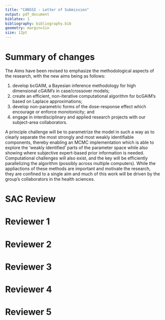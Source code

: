 ```yaml
---
title: "CANSSI - Letter of Submission"
output: pdf_document
biblatex: 1
bibliography: bibliography.bib
geometry: margin=1in
size: 12pt
---
```



# Summary of changes

The Aims have been revised to emphasize the methodological aspects of the research, with the new aims being as follows:

1. develop bcGAIM, a Bayesian inference methodology for high dimensional cGAIM's in case/crossover models;
1. create an efficient, non-iterative computational algorithm for bcGAIM's based on Laplace approximations;
1. develop non-parametric forms of the dose-response effect which encourage or enforce monotonicity; and
1. engage in interdisciplinary and applied research projects with our subject-area collaborators.


A principle challenge will be to parametrize the model in such a way as to clearly separate the most strongly and most weakly identifiable components, thereby enabling an MCMC implementation which is able to explore the 'weakly identified' parts of the parameter space while also showing where subjective expert-based prior information is needed.  Computational challenges will also exist, and the key will be efficiently parallelizing the algorithm (possibly across multiple computers).  While the appliactions of these methods are important and motivate the research, they are confined to a single aim and much of this work will be driven by the group's collaborators in the health sciences.


# SAC Review

\begin{enumerate}
  \item \textit{Provide details about the mentoring of the HQP, linking HQP directly to specific mentors. Include details on the mentoring of the student at Laval and how the student will be a full participant in the team. Keep in mind that it is unusual for a postdoctoral fellow to play a major role in mentoring, without the involvement of a senior researcher.}
  
The HQP budgeted in the project are 1 postdoc fellow (PDF), 1 PhD student, 1 MSc student and 2 undergraduate trainees per year.  The PDF, likely Kamal Rai, will be based initially in Toronto, supervised by Patrick Brown and Meredith Franklin, and later in Halifax under the supervision of Cindy Feng and Daniel Rainham.  The PhD student can be based at any of the three institutions but preference will be given to a candidate at INRS in Quebec. The main advisor of the MSc student will be Cindy Feng and will be located in Halifax.   
PDF and PhD student will provide day-to-day supervision of the undergraduate trainees, under the guidance of an Investigator.


  
  \item \textit{Clarify how the team will function and how team members will interact and collaborate. Describe the roles of the lead investigators in the project and research.}
  
The PIs have the main role of the HQP supervision. Each PI acts as a supervisor of one main HQP (PDF, PhD and MSc) and one undergraduate trainee, and also as a co-supervisor for a second HQP. Even though their contribution is essential for the project, the collaborators will play a complementary role in the supervision of the HQP.

Regular meeting (weekly) between each HQP and the associated main advisor, and monthly (or as needed) with the co-advisors. Each month, all team members (PIs, HQP, collaborators) involved in a given sub-project will meet (in person or virtual) to discuss that specific sub-project. Bimonthly all team members will meet for updates, discussing issues, presenting results
and methods, depending on the stage of the whole project (e.g. at the beginning discussions more about hiring, getting data, but at the end more about results).

Trainees will be encouraged to spend at least one month at one of the other two institutions at some point.  All members will meet annually, likely at the SSC annual conference.

  \item \textit{Provide more details on how the aims associated with the application are related to the statistical methodology.}
  
  The Aims have been revised to focus on methodological contributions, and how the applications motivate the statistical work is more clearly explained. The practical problem to be addressed is assessing how multiple air quality and environmental risk factors (at different time lags) affect short term mortality when the effects are non-linear and the variables strongly correlated.  The bcGAIM methodology proposed will handle multiple highly correlation air pollutants and relate them to short term morbidity/mortality with case-crossover models.  
  
  
  \item \textit{Briefly describe the available data sets and the confounders present therein.}

A number of datasets from Canada, India, the US and China are currently being used by the four PI's.  Each problem will involve environmental monitoring data of various sorts, and health outcomes consisting of daily case counts.  The case/crossover model is in effect adjusting for all individual-level covariates using a partial likelihood, and only cause-specific georeferenced case counts are required.

Canadian daily air pollution data has been acquired from the National Air Pollution Surveillance (NAPS) Program, a network of 250 stations across Canada that is managed by Environment Canada and Environment and Climate Change Canada. Data on important environmental confounders of air pollution, such as temperature, wind speed and humidity will be acquired from weather stations operated by Environment and Climate Change Canada. 

Canadian daily health outcome data, which are not publicly availble, have been provided to the investigators by Health Canada and INSPQ (the Quebec Public Health Institute). These data provide daily counts of cause-specific hospital admissions and mortality at the census tract or city level. Confounders in the health dataset include age, gender, race, and various markers of socio-economic status at the tract/city level. 

COVID-19 data, which are publicly available, will be acquired from provincial authorities.  We will focus on building models for COVID-19 mortality as they are more reliable than the case data, which may suffer from bias since not everyone was tested due to limited testing capacity at the beginning of the pandemic.

The multi-pollutant cause-specific morbidity and mortality models will be developed separately from the multi-pollutant COVID-19 models. Both the nature of the data (count vs individual) and the available confounders are different between the two health datasets requiring different applications of the bcGAIM approach.


\item \textit{Discuss why you model mortality from asthma, rather than occurrence.}

We are currently looking at both mortality and hospitalizations for a number of conditions, and  bcGAIM can be fit to any health outcome of interest. The outcomes will be chosen in consultation with epidemiologists with whom we are collaborating.  However, we do have a few outcomes in mind and they will be chosen based on the application of bcGAIM.
For example, with the Health Canada data we will look at cause-specific morbidity and mortality including cardiopulmonary outcomes that have been examined in our previous studies (Franklin et al 2007,2008; Zanobetti et al 2009). To clarify the SAC's question, asthma will only be examined as a morbidity (i.e. occurrence), not as a cause of mortality.

As stated in the previous comment, COVID-19 mortality will be of interest due to issues with under-reporting of cases when tests were not available. 

  
\item \textit{Detail the technical challenges to be addressed, provide references to what is already known and clearly state what is to be developed. In your discussion, include the following.}
  
  \begin{enumerate}
  \item \textit{Provide explicit information on the kinds of constraints you will place on the prior distributions. Provide more extensive references to the literature on shape constrained models.}
      
  We now elaborate on the shape constrained non-parameteric effects, with specific reference to  Ramsay (1998),   Golchi et al. (2015) , and  Bürkner and Charpentier (2020).

      
  \item \textit{Describe the challenges of introducing Bayesian approaches.}
      
  There are three main challenges to be addressed: finding a parametrization of bcGAIM which clearly separates combinations of parameters which are well identified and those which are weakly identified by the data; creating an MCMC algorithm which mixes well when the dimensionality is large and the likelihood surface flat; developing an INLA-like algorithm which is more easily automated than MCMC. We now elaborate on these challenges in the proposal.
      
  \item \textit{You propose to initiate the models in STAN. Does this mean the research is very straightforward? If not, what are the challenges?}
      
  It is unlikely that the most straightforward parametrization of bcGAIM will work well in Stan when the dimensionality is high. Finding an efficient implementation in Stan and developing alternatives to Stan are two of the key challenges. Developing a non-parametric model which is monotone (or encourages monotonicity) is another challenge.

      
  \end{enumerate}
  
\end{enumerate}

\clearpage


# Reviewer 1 

\begin{enumerate}
  \item \textit{From a methodological perspective, the proposed extensions are not particularly novel. However, the application of Bayesian nonparametric regression in the context of air pollution epidemiology is novel.}
  
  The \textit{Research Aims} contains additional details on the proposed extensions in the bcGAIM. Of these, the "nested model" construction of shape-constrained priors for Gaussian processes and the approximations proposed to render the hierarhical model less computationally demanding are perhaps more novel than they may have appeared in the LOI. 

\end{enumerate}

\clearpage 

# Reviewer 2 

\begin{enumerate}

  \item \textit{What sort of research would be needed to construct the new bcAQHI once the new bcGAIM is built and computationally implemented?}
  
  The bcGAIM will output a relative risk for every combination of (measured or forecasted) pollutant values input into the model. The bcAQHI convert these relative risk distributions into warnings, based on posterior probabilities of being above cut points or risk thresholds. The key task is determining biologically relevant cutpoints, which we may do in a model-based way or using expert knowledge. Finally, forecasted pollutant values for next-day predictions will be provided by Environment Canada. 
  
  \item \textit{The cGAIM itself is by no means a new idea. The original model for a single group (K=1) goes back to Hardle (1993). In fact, one seems to get Hardle’s model if one drops the fk’s from the model. Wang et. al. (2015) presents a multigroup version (K>1) to get around the curse of dimensionality, the whole point of this approach. But special cases were published between 1993 and 2015.}
  
  There are new features in the cGAIM  -- it considers constraints and groupwise additive index terms, while much of the existing literature only considers one or the other. While Hardle, Hall, and Ichimura (1993) examine a single index model and Wang et. al. (2015) consider a multiple index model, neither consider constraints. Two papers that consider constrained estimation are Xia and Tong (2006), where the authors constrain $s$ to be monotonic and the components of $\alpha$ to be non-decreasing, and Fawzi et al. (2016), where the authors constrain the components of $\alpha$ to be non-negative and sum to one but do not constrain $s$. In comparison, the cGAIM allows any linear constraint to be placed on $\alpha$ and different shape constraints on $s$ including monotonicity, convexity, and concavity (Masselot et. al., 2020). 

  \item \textit{The third main topic seems the most novel in as much as it will show how the new bcAQHI might be used to assess COVID-19 mortality. Of course, it would seem more reasonable to me to build a new bcAQHI designed specifically for that purpose. And that led me to wonder about the health outcome to be used to fit the bcGAIM-the all-causes mortality-to get the alpha and in turn the index. For example, ozone would seem more relevant as a risk index for asthma and PM~2.5~ for COPD. Why not just publish the pollutant concentrations themselves?}
  
  It is the bcGAIM, rather than the bcAQHI, which will be used with COVID-19 mortality.  A covid-specific bcAQHI will be computed, the revised application is now clearer on this.  
  
  Regarding reporting pollutant concentrations, in Canada they are publicly available via the National Air Pollution Surveillance (NAPS) Program. However, it is very difficult to understand their health effects without using a model-based approach. For the multi-pollutant model, the key benefit of the bcGAIM (and the bcAQHI) is that it provides an ease of interpretation for these health effects that just publishing data does not. Compared to single-pollutant models, it provides a measure of the relative risk of the mixture of air pollutants in the ambient air. Moreover, this is a much better representation of the health risks an individual will face than what is estimated by a single pollutant model. 
  
  \item \textit{The conversion of the cGIAM to a bcGIAM should be feasible. A major challenge will be the big data problem since daily health counts for all-cause mortality will be modeled, and this using a semi-parametric model. But the task would be simplified by the intended approach of designing a different model for each Canadian city, how many we don’t know. But they do not intend to incorporate random city effects in the Bayesian framework to enable strength to be borrowed deficiency in the intended approach, but perhaps a compromise needed for feasibility.}
  
  There are significant challenges relating to the size of the data. We will be examining 25+ regions in Canada over a 20+ year period (6,000+ days) of daily data. Fitting the bcGAIM to each city independently is computationally feasible, while fitting a hierarchical model across 25 regions is more challenging but perhaps more desirable. We have given further thought to this goal since submitting the LOI, and will be implementing various Laplace approximations in the target density to lessen the computational burden. This would allow us to produce estimates of the relative risks of the pollutant mixture using a hierarchical model. The details of the proposed approximation are discussed in the $\textit{Research Aims}$ section.
  
  \item \textit{A complicated issue and I had to do a lot of digging to figure out how the team of Investigators was assembled. In part, this involves those listed as Collaborators. The LOI could have done a better job of clarifying the links of the Investigators and Collaborators in the proposed project.}
  
This has been cleared up.  In Quebec city, Fateh Chebana is the PI and Céline Campagna is collaborator from INSPQ. In Halifax, Cindy Feng is the PI
and Daniel Rainham is collaborator.  In Toronto the PIs Patrick Brown and Meredith Franklin are at the University of Toronto, the former is cross-appointed at Centre for Global Health Research, St. Michael’s Hospital. Prabhat Jha at CGHR and Hwashin Shin at Health Canada are the two collaborators conneccted to the Toronto group.

  
 \item \textit{It is challenging to coordinate and run such a program successfully and we don’t get a clear impression from the LOI that the applicants have thought about this issue very much. What is clear is that it is designed to provide the pipeline from data through to the AQHI. That is excellent. What is not clear is how the collaboration is to be managed and what I for one would like to see if a proposal is invited is an active group interaction plan.}

Indeed, such of multidisciplinary and multi-location projects are challenging but interesting. This is particularly true in our project where members are at least in three provinces (Ontario, Quebec and Nova-Scotia) and from different disciplines (including statistics, epidemiology, environment, public health). Some PIs have already been involved in similar projects (e.g. Cindy Feng in a previous CRT by CANSSI) and as leader (e.g. Fateh Chebana with a major project with INSPQ). Hence, PIs have experience in successfully managing such kind of projects. In addition, in this specific project, the clarity of the role distributions, the different levels of contributions and responsibilities, the planned meetings (at different locations, for different purposes, etc), the complementarity between all team members, all are ingredient to project successful.
  
\item \textit{The discussion of the bcGIAM is well done including the parts about the implementation of the computation strategies. But the LOI should have explained it better. For a start the big picture with its three main objectives should have been better described in general terms and how they relate to one another before diving into details re the cGIAM.}

The aims of the project and the research plan have been more clearly laid out, we hope the reviewers will find this revision much clearer.  

\end{enumerate}
  

\clearpage 

# Reviewer 3 

\begin{enumerate}

  \item \textit{The naive case fatality rate that the investigators plan to explore with regard to Objective 3 is subject to errors caused by an undercount of both the numerator and the denominator and known to be a poor measure of the mortality risk of the disease.}

Correct, we will consider two forms of denominators when modelling COVID-19 mortality risk.  The population fatality rate will be used initially, using census-based age-sex stratified population counts.  Improved estimates of the number of covid cases should soon be available through studies inolving antibody data, including the ABC study which Dr. Brown is involved in.  Carried out in conjunction with the Angus Reid Forum, this study is repeatedly testing individuals for antibodies and the number of undetected cases will be estimated.

  
  \item \textit{Although four methodological advancements of the bcGAIM are listed in the Methods section, those seem to be rather incremental changes of the cGAIM.}
  
  The \textit{Research Aims} section has additional material explaining the differences between the cGAIM and bcGAIM. The major benefit is in quantifying the uncertainty of $\alpha$. Secondary benefits include being able to specify the strength of the monotonicity constraint, and the ability to extend the bcGAIM to additional smooth functions $s$ or additional covariates in each $s$. As detailed in \textit{Research Aims}, quantifying the uncertainty in the estimate of $\alpha$ is crucial for conducting inference with the multi-pollutant model. The extensibility of the bcGAIM and being able to control the strength of the shape constraint are also important features that will play an important role when in developing the multi-pollutant model. 
  
  \item \textit{How the bcGAIM helps with developing a simple, intuitive air quality index that simultaneously accounts for the health effects of multiple air pollutants is not explained}.
  
  This was clarified in the response to the first question by Reviewer 2. 

  \item \textit{The potential for impact in statistics and inferential data science seems to be marginal considering that methodological advancements of the bcGAIM listed in the Methods section are deemed to be rather incremental changes of the cGAIM.}
  

  We respectfully disagree.  The bcGAIM has novel innovations that will enable new statistical reasoning to applied to mixtures of interest, such as in the multi-pollutant problem. There are a number of statistical challenges in developing the bcGAIM. For one, fitting a model to daily observations across 25+ regions in Canada is a significant computational task. The bcGAIM attempts to address this by applying a (non-linear) one-dimensional function to a linear combination of related covariates, which both eases the computational burden and improves the interpretability of the model. To accomplish this, we must set shape-constrained priors on $s$ and estimate $\alpha$. These are both challenging problems and are discussed in more detail in the $\textit{Research Aims}$ section. It also has additional material to clarify the differences between the cGAIM and bcGAIM.
  
\end{enumerate}


\clearpage 

# Reviewer 4 

\begin{enumerate}

  \item \textit{The team has the potential to provide an excellent environment for interdisciplinary training of students. It would be helpful to add the names of the faculty supervisors/collaborators to the mentoring plan. The part for the roles of personnel could be further clarified.}
  
  Clarification can be found in the answer to the second question posed by Reviewer 2, as well as the \textit{Anticipated Roles of Trainees} and \textit{Anticipated Organization of Collaboration} sections. These two sections contain more details on how collaboration is organized, and the role of the investigators. 

\end{enumerate}


\clearpage 

# Reviewer 5 

\begin{enumerate}

  \item \textit{A potential weakness would be that while well motivated by multi-pollutant modeling, the investigators could strengthen the proposal by identifying other applications where this form of model would be applicable.}
  
  The \textit{Research Aims} section contains a brief discussion of other applications, with some further discussion in  \textit{Anticipated Roles of Trainees}.
  
  \item \textit{What is the relationship between the linear combination that goes into the smooth function and the air quality index? How will the index provide measures that indicate it is safe or not based on the smooth function and or linear combination of the exposures? In terms of data, is this based on hospital admissions (asthma or other conditions or only mortality). More details on data sources related to aims would be helpful.}
  
  The bcGAIM estimates the relative risk of the linear combination of the pollutants, and is translated into an air quality index based on cutpoints on the levels of the relative risk. For the air quality index, we are collaborating with epidemiologists and other scientists and intend to look at many different health outcomes.  We have daily cause-specific case counts for 25 cities in Canada, and very detailed mortality data from the Million Deaths Study carried out in India.   
  
  \item \textit{While the researchers describe this as a constrained or shape constrained model, the proposal lacks details about what shape constraints are desired. There is a significant literature on Bayesian shape constrained modeling (monotonicity in particular) but limited references are provided. How does the proposed research build on this and what will be novel and contribute to general statistical methodology? Is this a straightforward model to fit in STAN or code directly or are there methodological advancements to be made there?}
  
  The \textit{Research Aims} section contains additional details on the bcGAIM, more extensive references to the literature on shape-constrained inference, and details on the challenges to fitting the bcGAIM in Stan.  We do not expect Stan to work well without significant reparametrizations and optimizations, and developing an alternative to Stan is one of the aims of the project.
  
  \item \textit{The researchers cite Stringer et. al. (2020) as developing a Bayesian single pollutant version of a case-crossover model using non-MCMC methods such as Integrated Nested Laplace Approximations (INLA). Given the space limitations of the proposal it is not clear that such results will immediately carry over to the Bayesian shape constrained model where both the (constrained) smooth function of the linear combination of the exposures, the weights in the linear combination of exposures and the smooth functions of confounders has to be estimated, in addition to the other smooth functions of confounders. INLA like methods have been used to solve an array of complex problems, so this may be feasible. While this might provide computational efficiencies in point estimation, how does this address the importance of uncertainty quantification of the Bayesian model over the frequentist model of Masselot et. al. (2020)?}
  
  The \textit{Research Aims} section gives more detail on the INLA-like approximation. There will certainly be challenges in using the methods from Stringer et al 2000 with bcGAIM due to the much higher dimension of the non-linear parameters. It is possible MCMC will be required for the more sophisticated shape-constrained models, hence the consideration of latent-Gaussian models such as random walks plus drift which, while not guaranteed to be monotonic, should be have fewer changes of direction.

  
  \item \textit{In discussing priors to induce shape constraints, the proposal rejects the idea of placing a prior on the expansion of the smooth function, but rather to place it directly on $s$. What types of priors on functions spaces are going to be used; Gaussian Process priors or others? How are the constraints incorporated?}
 
 The $\textit{Research Aims}$ section contains a brief discussion of shape-constrained Bayesian inference, and additional discussion on our approach to developing shape-constrained priors. Several different methods will be considered.
  
  \item \textit{While the impact of pollutant exposure and COVID-19 exposure is suggested by Wu et. al. (2020), how does this model relate to the models for total mortality? Will this be a joint model for COVID versus non COVID deaths with common smooth s function or different smoothed functions? Or will there be different linear combinations of exposures or the same? Or will this utilize the proposed Air-Quality index? What data are available and do they provide the necessary information about potential confounders or other covariates? (socio-economic status, access to health insurance, housing status (group living such as nursing homes, dorms, single family, number of family members etc) co-morbidities, etc. Are individual level data available or is this aggregated data at say a county level? Missing data is clearly an issue with COVID-19 deaths but is not addressed.}
  

We will fit the bcGAM model to COVID-19 deaths separately from other health outcomes, finding a linear combination specific to COVID.  We are focusing on temporal variation in deaths and pollution, the case/crossover model is in effect controlling for any covariates which are not time varying (i.e. socio-economic variables).  COVID-19 death counts are available at a the public health unit level in Canada, county level in the US, and reasonably small areas for most countries in Europe.  Since submitting the LOI, more detailed COVID-19 death data has been made available.  For example the Government of Ontario's Treasury Board Secretariat provides many COVID-19 data sets at the individual level, including "Long-Term Care Home COVID-19 Data", "Confirmed positive cases of COVID-19 in Ontario", and "Status of COVID-19 cases in Ontario". The "Confirmed positive cases of COVID-19 in Ontario" data set contains age, gender, location (by public health unit), and the patient outcome. The "Status of COVID-19 cases in Ontario" data set contains daily tests completed, test outcomes, case outcomes, current hospitalizations, and current patients in ICUs. Other provinces only provide data at the census tract level, with breakdowns for covariates such as age and gender.
  
  It is important to note that none of these data sets were available at the time of our LOI submission. The Government of Ontario has gradually made additional information available to the public, a trend that will likely continue in Ontario and other reporting regions. It's very reasonable to expect more data in Ontario (and elsewhere) to be made available over time. 

  
  \item \textit{As this is a very application motivated proposal it would be useful to know what data are available for each of the aims and how they will be integrated.}
  
The applicants and their collaborators have extensive experience working with data from a variety of sources.  See response 4 to the SAC comments.


  \item \textit{The proposal mentions developing random effects in the smooth function. What do these capture and what is the motivation? i.e spatial random effects, treating the weights as random effects (to allow spatial variation). Additional clarity would be helpful.}
  
  By random effects, we are referring to Gaussian processes such as random walks. These are alternatives to spline functions for non-parametric models, the language around random effects has been cleaned up.
  
\end{enumerate}